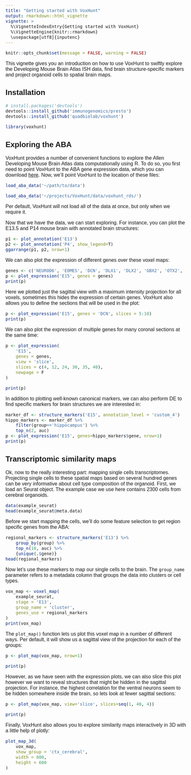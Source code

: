 ```yaml
---
title: "Getting started with VoxHunt"
output: rmarkdown::html_vignette
vignette: >
  %\VignetteIndexEntry{Getting started with VoxHunt}
  %\VignetteEngine{knitr::rmarkdown}
  \usepackage[utf8]{inputenc}
---
```


<style type="text/css">
body{
  font-family: Helvetica;
  font-size: 12pt;
}
</style>

```r
knitr::opts_chunk$set(message = FALSE, warning = FALSE)
```

This vignette gives you an introduction on how to use VoxHunt to swiftly explore the Developing Mouse Brain Atlas ISH data, find brain structure-specific markers and project organoid cells to spatial brain maps.

## Installation

```r
# install.packages('devtools')
devtools::install_github('immunogenomics/presto')
devtools::install_github('quadbiolab/voxhunt')
```
```r
library(voxhunt)
```


## Exploring the ABA

VoxHunt provides a number of convenient functions to explore the Allen Developing Mouse Brain Atlas data computationally using R. To do so, you first need to point VoxHunt to the ABA gene expression data, which you can download [here](https://data.mendeley.com/datasets/n6488nxzbh/1). Now, we'll point VoxHunt to the location of these files:  
```r
load_aba_data('~/path/to/data')
```
```r
load_aba_data('~/projects/VoxHunt/data/voxhunt_rds/')
```
Per default, VoxHunt will not load all of the data at once, but only when we require it. 

Now that we have the data, we can start exploring. For instance, you can plot the E13.5 and P14 mouse brain with annotated brain structures:
```r
p1 <- plot_annotation('E13')
p2 <- plot_annotation('P4', show_legend=T)
ggarrange(p1, p2, nrow=1)
```

We can also plot the expression of different genes over these voxel maps:

```r
genes <- c('NEUROD6', 'EOMES', 'DCN', 'DLX1', 'DLX2', 'GBX2', 'OTX2', 'GATA3', 'PAX8')
p <- plot_expression('E15', genes = genes)
print(p)
```

Here we plotted just the sagittal view with a maximum intensity projection for all voxels, sometimes this hides the expression of certain genes. VoxHunt also allows you to define the sections that will be used in the plot:

```r
p <- plot_expression('E15', genes = 'DCN', slices = 5:10)
print(p)
```

We can also plot the expression of multiple genes for many coronal sections at the same time:

```r
p <- plot_expression(
    'E15', 
    genes = genes, 
    view = 'slice', 
    slices = c(4, 12, 24, 30, 35, 40), 
    newpage = F
)
```
```r
print(p)
```


In addition to plotting well-known canonical markers, we can also perform DE to find specific markers for brain structures we are interested in:

```r
marker_df <- structure_markers('E15', annotation_level = 'custom_4')
hippo_markers <- marker_df %>% 
    filter(group=='hippocampus') %>% 
    top_n(2, auc)
p <- plot_expression('E15', genes=hippo_markers$gene, nrow=1)
print(p)
```


## Transcriptomic similarity maps

Ok, now to the really interesting part: mapping single cells transcriptomes. Projecting single cells to these spatial maps based on several hundred genes can be very informative about cell type composition of the organoid. First, we load an Seurat object. The example case we use here contains 2300 cells from cerebral organoids.

```r
data(example_seurat)
head(example_seurat@meta.data)
```

Before we start mapping the cells, we'll do some feature selection to get region specific genes from the ABA:

```r
regional_markers <- structure_markers('E13') %>%
    group_by(group) %>%
    top_n(10, auc) %>% 
    {unique(.$gene)}
head(regional_markers)
```

Now let's use these markers to map our single cells to the brain. The `group_name` parameter refers to a metadata column that groups the data into clusters or cell types.

```r
vox_map <- voxel_map(
    example_seurat, 
    stage = 'E13', 
    group_name = 'cluster', 
    genes_use = regional_markers
)
print(vox_map)
```


The `plot_map()` function lets us plot this voxel map in a number of different ways. Per default, it will show us a sagittal view of the projection for each of the groups:

```r
p <- plot_map(vox_map, nrow=1)
```
```r
print(p)
```


However, as we have seen with the expression plots, we can also slice this plot however we want to reveal structures that might be hidden in the sagittal projection. For instance, the highest correlation for the ventral neurons seem to be hidden somewhere inside the brain, so lets look at fewer sagittal sections: 


```r
p <- plot_map(vox_map, view='slice', slices=seq(1, 40, 4))
```
```r
print(p)
```

Finally, VoxHunt also allows you to explore similarity maps interactively in 3D with a little help of plotly:

```r
plot_map_3d(
    vox_map, 
    show_group = 'ctx_cerebral', 
    width = 800, 
    height = 600
)
```



